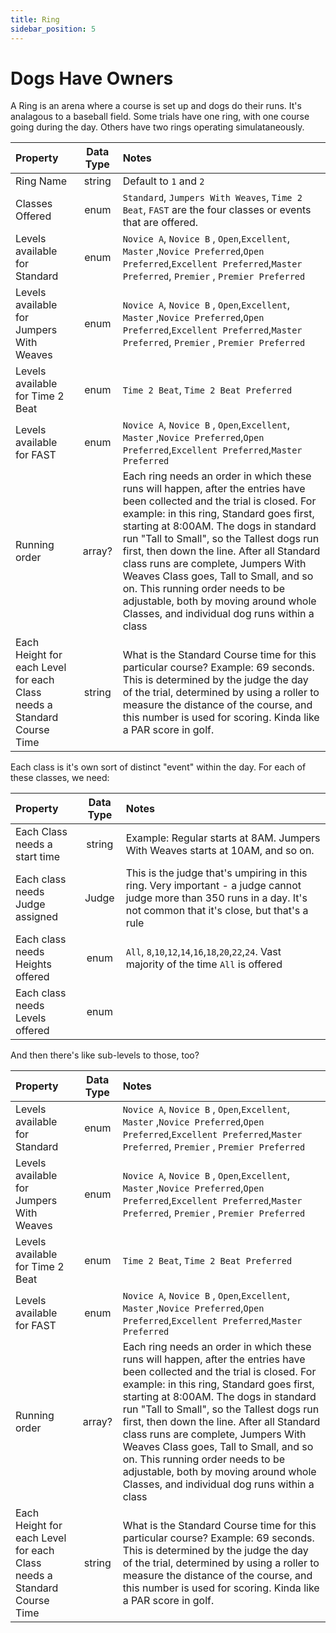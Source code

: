 ```yaml
---
title: Ring
sidebar_position: 5
---
```


# Dogs Have Owners

A Ring is an arena where a course is set up and dogs do their runs. It's analagous to a baseball field. Some trials have one ring, with one course going during the day. Others have two rings operating simulataneously.

| Property                                                               | Data Type | Notes                                                                                                                                                                                                                                                                                                                                                                                                                                                                                                                  |
| :--------------------------------------------------------------------- | :-------: | :--------------------------------------------------------------------------------------------------------------------------------------------------------------------------------------------------------------------------------------------------------------------------------------------------------------------------------------------------------------------------------------------------------------------------------------------------------------------------------------------------------------------- |
| Ring Name                                                              |  string   | Default to `1` and `2`                                                                                                                                                                                                                                                                                                                                                                                                                                                                                                 |
| Classes Offered                                                        |   enum    | `Standard`, `Jumpers With Weaves`, `Time 2 Beat`, `FAST` are the four classes or events that are offered.                                                                                                                                                                                                                                                                                                                                                                                                              |
| Levels available for Standard                                          |   enum    | `Novice A`, `Novice B` , `Open`,`Excellent`, `Master` ,`Novice Preferred`,`Open Preferred`,`Excellent Preferred`,`Master Preferred`, `Premier` , `Premier Preferred`                                                                                                                                                                                                                                                                                                                                                   |
| Levels available for Jumpers With Weaves                               |   enum    | `Novice A`, `Novice B` , `Open`,`Excellent`, `Master` ,`Novice Preferred`,`Open Preferred`,`Excellent Preferred`,`Master Preferred`, `Premier` , `Premier Preferred`                                                                                                                                                                                                                                                                                                                                                   |
| Levels available for Time 2 Beat                                       |   enum    | `Time 2 Beat`, `Time 2 Beat Preferred`                                                                                                                                                                                                                                                                                                                                                                                                                                                                                 |
| Levels available for FAST                                              |   enum    | `Novice A`, `Novice B` , `Open`,`Excellent`, `Master` ,`Novice Preferred`,`Open Preferred`,`Excellent Preferred`,`Master Preferred`                                                                                                                                                                                                                                                                                                                                                                                    |
| Running order                                                          |  array?   | Each ring needs an order in which these runs will happen, after the entries have been collected and the trial is closed. For example: in this ring, Standard goes first, starting at 8:00AM. The dogs in standard run "Tall to Small", so the Tallest dogs run first, then down the line. After all Standard class runs are complete, Jumpers With Weaves Class goes, Tall to Small, and so on. This running order needs to be adjustable, both by moving around whole Classes, and individual dog runs within a class |
| Each Height for each Level for each Class needs a Standard Course Time |  string   | What is the Standard Course time for this particular course? Example: 69 seconds. This is determined by the judge the day of the trial, determined by using a roller to measure the distance of the course, and this number is used for scoring. Kinda like a PAR score in golf.                                                                                                                                                                                                                                       |

Each class is it's own sort of distinct "event" within the day. For each of these classes, we need:

| Property                         | Data Type | Notes                                                                                                                                                                 |
| :------------------------------- | :-------: | :-------------------------------------------------------------------------------------------------------------------------------------------------------------------- |
| Each Class needs a start time    |  string   | Example: Regular starts at 8AM. Jumpers With Weaves starts at 10AM, and so on.                                                                                        |
| Each class needs Judge assigned  |   Judge   | This is the judge that's umpiring in this ring. Very important - a judge cannot judge more than 350 runs in a day. It's not common that it's close, but that's a rule |
| Each class needs Heights offered |   enum    | `All`, `8`,`10`,`12`,`14`,`16`,`18`,`20`,`22`,`24`. Vast majority of the time `All` is offered                                                                        |
| Each class needs Levels offered  |   enum    |                                                                                                                                                                       |

And then there's like sub-levels to those, too?

| Property                                                               | Data Type | Notes                                                                                                                                                                                                                                                                                                                                                                                                                                                                                                                  |
| :--------------------------------------------------------------------- | :-------: | :--------------------------------------------------------------------------------------------------------------------------------------------------------------------------------------------------------------------------------------------------------------------------------------------------------------------------------------------------------------------------------------------------------------------------------------------------------------------------------------------------------------------- |
| Levels available for Standard                                          |   enum    | `Novice A`, `Novice B` , `Open`,`Excellent`, `Master` ,`Novice Preferred`,`Open Preferred`,`Excellent Preferred`,`Master Preferred`, `Premier` , `Premier Preferred`                                                                                                                                                                                                                                                                                                                                                   |
| Levels available for Jumpers With Weaves                               |   enum    | `Novice A`, `Novice B` , `Open`,`Excellent`, `Master` ,`Novice Preferred`,`Open Preferred`,`Excellent Preferred`,`Master Preferred`, `Premier` , `Premier Preferred`                                                                                                                                                                                                                                                                                                                                                   |
| Levels available for Time 2 Beat                                       |   enum    | `Time 2 Beat`, `Time 2 Beat Preferred`                                                                                                                                                                                                                                                                                                                                                                                                                                                                                 |
| Levels available for FAST                                              |   enum    | `Novice A`, `Novice B` , `Open`,`Excellent`, `Master` ,`Novice Preferred`,`Open Preferred`,`Excellent Preferred`,`Master Preferred`                                                                                                                                                                                                                                                                                                                                                                                    |
| Running order                                                          |  array?   | Each ring needs an order in which these runs will happen, after the entries have been collected and the trial is closed. For example: in this ring, Standard goes first, starting at 8:00AM. The dogs in standard run "Tall to Small", so the Tallest dogs run first, then down the line. After all Standard class runs are complete, Jumpers With Weaves Class goes, Tall to Small, and so on. This running order needs to be adjustable, both by moving around whole Classes, and individual dog runs within a class |
| Each Height for each Level for each Class needs a Standard Course Time |  string   | What is the Standard Course time for this particular course? Example: 69 seconds. This is determined by the judge the day of the trial, determined by using a roller to measure the distance of the course, and this number is used for scoring. Kinda like a PAR score in golf.                                                                                                                                                                                                                                       |
